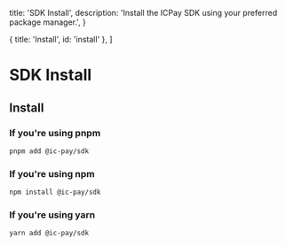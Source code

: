   title: 'SDK Install',
  description: 'Install the ICPay SDK using your preferred package manager.',
}

  { title: 'Install', id: 'install' },
]

# SDK Install

## Install

### If you're using pnpm
```bash
pnpm add @ic-pay/sdk
```

### If you're using npm
```bash
npm install @ic-pay/sdk
```

### If you're using yarn
```bash
yarn add @ic-pay/sdk
```


